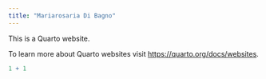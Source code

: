 ```yaml
---
title: "Mariarosaria Di Bagno"
---
```


This is a Quarto website.

To learn more about Quarto websites visit <https://quarto.org/docs/websites>.

```r
1 + 1
```
